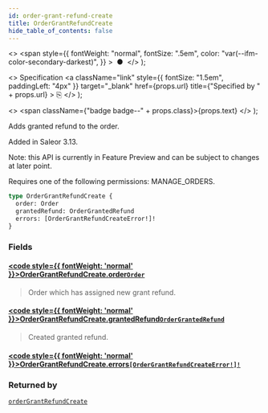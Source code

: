 ```yaml
---
id: order-grant-refund-create
title: OrderGrantRefundCreate
hide_table_of_contents: false
---
```


  <>
    <span
      style={{
        fontWeight: "normal",
        fontSize: ".5em",
        color: "var(--ifm-color-secondary-darkest)",
      }}
    >
      &nbsp;●&nbsp;
    </span>
  </>
);

  <>
    Specification
    <a
      className="link"
      style={{ fontSize: "1.5em", paddingLeft: "4px" }}
      target="\_blank"
      href={props.url}
      title={"Specified by " + props.url}
    >
      ⎘
    </a>
  </>
);

  <>
    <span className={"badge badge--" + props.class}>{props.text}</span>
  </>
);

Adds granted refund to the order.

Added in Saleor 3.13.

Note: this API is currently in Feature Preview and can be subject to changes at later point.

Requires one of the following permissions: MANAGE_ORDERS.

```graphql
type OrderGrantRefundCreate {
  order: Order
  grantedRefund: OrderGrantedRefund
  errors: [OrderGrantRefundCreateError!]!
}
```

### Fields

#### [<code style={{ fontWeight: 'normal' }}>OrderGrantRefundCreate.<b>order</b></code>](#)<Bullet />[`Order`](../../../api-reference/orders/objects/order) <Badge class="secondary" text="object"/> <Badge class="secondary" text="orders"/>

> Order which has assigned new grant refund.

#### [<code style={{ fontWeight: 'normal' }}>OrderGrantRefundCreate.<b>grantedRefund</b></code>](#)<Bullet />[`OrderGrantedRefund`](../../../api-reference/orders/objects/order-granted-refund) <Badge class="secondary" text="object"/> <Badge class="secondary" text="orders"/>

> Created granted refund.

#### [<code style={{ fontWeight: 'normal' }}>OrderGrantRefundCreate.<b>errors</b></code>](#)<Bullet />[`[OrderGrantRefundCreateError!]!`](../../../api-reference/orders/objects/order-grant-refund-create-error) <Badge class="secondary" text="non-null"/> <Badge class="secondary" text="object"/> <Badge class="secondary" text="orders"/>

>

### Returned by

[`orderGrantRefundCreate`](../../../api-reference/orders/mutations/order-grant-refund-create) <Badge class="secondary" text="mutation"/>
